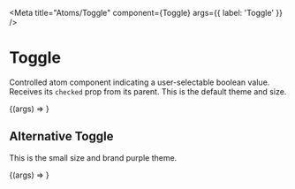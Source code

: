 
<Meta title="Atoms/Toggle" component={Toggle} args={{ label: 'Toggle' }} />

# Toggle

<StoryStatus status="stable" />

Controlled atom component indicating a user-selectable boolean value.
Receives its `checked` prop from its parent. This is the default theme and size.

<Canvas>
  <Story name="Toggle">{(args) => <Toggle {...args} />}</Story>
</Canvas>

<Props story="Toggle" />

## Alternative Toggle

This is the small size and brand purple theme.

<Canvas>
  <Story name="Alternative Toggle" args={{ theme: 'purple' }}>
    {(args) => <Toggle {...args} />}
  </Story>
</Canvas>
